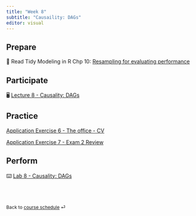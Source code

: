 ```yaml
---
title: "Week 8"
subtitle: "Causaility: DAGs"
editor: visual
---
```


## Prepare

📖 Read Tidy Modeling in R Chp 10: [Resampling for evaluating performance](https://www.tmwr.org/resampling.html)

## Participate

🖥️ [Lecture 8 - Causality: DAGs](/slides/BSMM_8470_lec-08.html)

## Practice

[Application Exercise 6 - The office - CV](/ae/ae-6-the-office-cv.html)

[Application Exercise 7 - Exam 2 Review](/ae/ae-7-exam-2-review.html)

## Perform

⌨️ [Lab 8 - Causality: DAGs](labs/BSMM_8470_lab-8.html)

<br><br>

::: {style="font-size: 0.875em;"}
Back to [course schedule](/ "Course schedule") ⏎
:::
